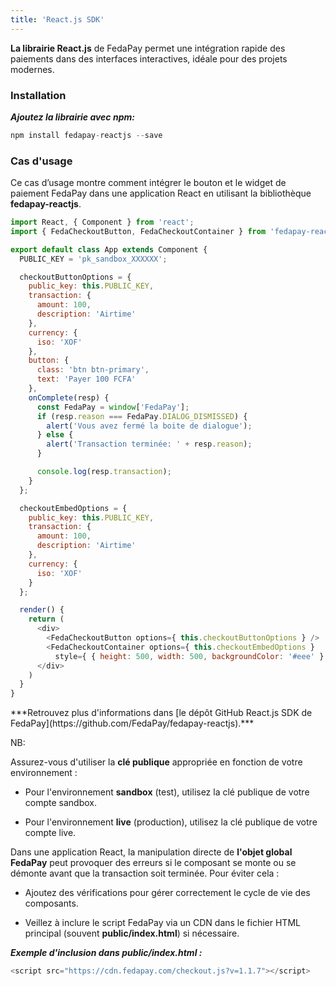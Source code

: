 ```yaml
---
title: 'React.js SDK'
---
```


**La librairie React.js** de FedaPay permet une intégration rapide des paiements dans des interfaces interactives, idéale pour des projets modernes.

### Installation

***Ajoutez la librairie avec npm:***

```javascript
npm install fedapay-reactjs --save
```

### Cas d'usage

Ce cas d’usage montre comment intégrer le bouton et le widget de paiement FedaPay dans une application React en utilisant la bibliothèque **fedapay-reactjs**.

```javascript
import React, { Component } from 'react';
import { FedaCheckoutButton, FedaCheckoutContainer } from 'fedapay-reactjs';

export default class App extends Component {
  PUBLIC_KEY = 'pk_sandbox_XXXXXX';

  checkoutButtonOptions = {
    public_key: this.PUBLIC_KEY,
    transaction: {
      amount: 100,
      description: 'Airtime'
    },
    currency: {
      iso: 'XOF'
    },
    button: {
      class: 'btn btn-primary',
      text: 'Payer 100 FCFA'
    },
    onComplete(resp) {
      const FedaPay = window['FedaPay'];
      if (resp.reason === FedaPay.DIALOG_DISMISSED) {
        alert('Vous avez fermé la boite de dialogue');
      } else {
        alert('Transaction terminée: ' + resp.reason);
      }

      console.log(resp.transaction);
    }
  };

  checkoutEmbedOptions = {
    public_key: this.PUBLIC_KEY,
    transaction: {
      amount: 100,
      description: 'Airtime'
    },
    currency: {
      iso: 'XOF'
    }
  };

  render() {
    return (
      <div>
        <FedaCheckoutButton options={ this.checkoutButtonOptions } />
        <FedaCheckoutContainer options={ this.checkoutEmbedOptions }
          style={ { height: 500, width: 500, backgroundColor: '#eee' } } />
      </div>
    )
  }
}
```

<Note>
  ***Retrouvez plus d'informations dans [le dépôt GitHub React.js SDK de FedaPay](https://github.com/FedaPay/fedapay-reactjs).***

  NB:

  Assurez-vous d'utiliser la **clé publique** appropriée en fonction de votre environnement :

  * Pour l'environnement **sandbox** (test), utilisez la clé publique de votre compte sandbox.

  * Pour l'environnement **live** (production), utilisez la clé publique de votre compte live.

  Dans une application React, la manipulation directe de **l'objet global FedaPay** peut provoquer des erreurs si le composant se monte ou se démonte avant que la transaction soit terminée. Pour éviter cela :

  * Ajoutez des vérifications pour gérer correctement le cycle de vie des composants.

  * Veillez à inclure le script FedaPay via un CDN dans le fichier HTML principal (souvent **public/index.html**) si nécessaire.

  ***Exemple d'inclusion dans public/index.html :***

  ```javascript
  <script src="https://cdn.fedapay.com/checkout.js?v=1.1.7"></script>
  ```
</Note>